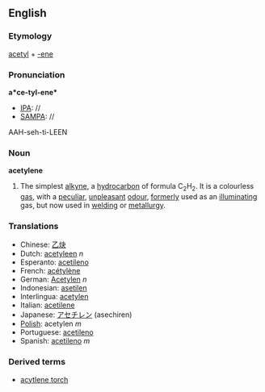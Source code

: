 ==English==

===Etymology===
[[acetyl]] + [[-ene]]

===Pronunciation===
'''a*ce-tyl-ene*'''
*[[IPA]]: //
*[[SAMPA]]: //
AAH-seh-ti-LEEN

===Noun===
'''acetylene'''
#{{Chemistry}} The simplest [[alkyne]], a [[hydrocarbon]] of formula C<sub>2</sub>H<sub>2</sub>. It is a colourless [[gas]], with a [[peculiar]], [[unpleasant]] [[odour]], [[formerly]] used as an [[illuminating]] gas, but now used in [[welding]] or [[metallurgy]].

===Translations===
*Chinese: [[乙炔]]
*Dutch: [[acetyleen]] ''n''
*Esperanto: [[acetileno]]
*French: [[acétylène]] 
*German: [[Acetylen]] ''n''
*Indonesian: [[asetilen]] 
*Interlingua: [[acetylen]] 
*Italian: [[acetilene]] 
*Japanese: [[アセチレン]] (asechiren)
*[[Polish]]: acetylen ''m''
*Portuguese: [[acetileno]] 
*Spanish: [[acetileno]] ''m''

===Derived terms===
*[[acytlene torch]]